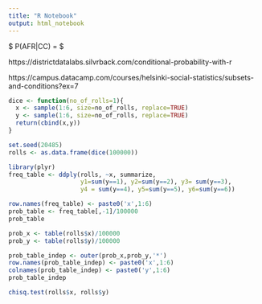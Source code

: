 ```yaml
---
title: "R Notebook"
output: html_notebook
---
```




$ P(AFR|CC)  = \frac{P(AFR \cap CC)}{P(CC)}$


https://districtdatalabs.silvrback.com/conditional-probability-with-r

https://campus.datacamp.com/courses/helsinki-social-statistics/subsets-and-conditions?ex=7





```r

dice <- function(no_of_rolls=1){
  x <- sample(1:6, size=no_of_rolls, replace=TRUE)
  y <- sample(1:6, size=no_of_rolls, replace=TRUE)
  return(cbind(x,y))
}

set.seed(20485)
rolls <- as.data.frame(dice(100000))

library(plyr)
freq_table <- ddply(rolls, ~x, summarize,
                    y1=sum(y==1), y2=sum(y==2), y3= sum(y==3),
                    y4 = sum(y==4), y5=sum(y==5), y6=sum(y==6))

row.names(freq_table) <- paste0('x',1:6)
prob_table <- freq_table[,-1]/100000
prob_table


```


```r

prob_x <- table(rolls$x)/100000
prob_y <- table(rolls$y)/100000

prob_table_indep <- outer(prob_x,prob_y,'*')
row.names(prob_table_indep) <- paste0('x',1:6)
colnames(prob_table_indep) <- paste0('y',1:6)
prob_table_indep


```



```r
chisq.test(rolls$x, rolls$y)

```

